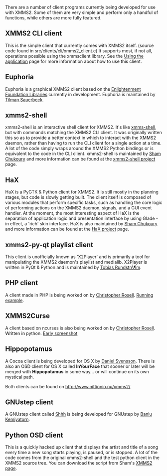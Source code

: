 There are a number of client programs currently being developed for use with XMMS2. Some of them are very simple and perform only a handful of functions, while others are more fully featured.


== XMMS2 CLI client ==

This is the simple client that currently comes with XMMS2 itself. (source code found in src/clients/cli/xmms2_client.c) It supports most, if not all, operations possible using the xmmsclient library. See the [[Using the application]] page for more information about how to use this client.

== Euphoria ==

Euphoria is a graphical XMMS2 client based on the [http://enlightenment.org Enlightenment Foundation Libraries] currently in development. Euphoria is maintained by [[Tilman Sauerbeck]].

== xmms2-shell ==

xmms2-shell is an interactive shell client for XMMS2. It's like [http://freshmeat.net/projects/xmms-shell/ xmms-shell], but with commands matching the XMMS2 CLI client. It was originally written this so as to provide a better context in which to interact with the XMMS2 daemon, rather than having to run the CLI client for a single action at a time. A lot of the code simply wraps around the XMMS2 Python bindings or is equivalent to the code in the CLI client. xmms2-shell is maintained by [[Sham Chukoury]] and more information can be found at the [http://eleusis.f2o.org/projects/xmms2/shell/ xmms2-shell project] page.

== HaX ==

HaX is a PyGTK & Python client for XMMS2. It is still mostly in the planning stages, but code is slowly getting built. The client itself is composed of various modules that perform specific tasks, such as handling the core logic of performing actions on the XMMS2 daemon, signals, and a GUI event handler. At the moment, the most interesting aspect of HaX is the separation of application logic and presentation interface by using Glade - in effect, a 'rich' skin interface. HaX is also maintained by [[Sham Chukoury]] and more information can be found at the [http://eleusis.f2o.org/projects/xmms2/hax/ HaX project] page.

== xmms2-py-qt playlist client ==

This client is unofficially known as 'X2Player' and is primarily a tool for manipulating the XMMS2 daemon's playlist and medialib. X2Player is written in PyQt & Python and is maintained by [[Tobias RundstrÃ¶m]].

== PHP client ==

A client made in PHP is being worked on by [[Christopher Rosell]]. [http://cochrane.chrippa.org/xmms2/ Running example].

== XMMS2Curse ==

A client based on ncurses is also being worked on by [[Christopher Rosell]]. Written in python.
[http://evangelion.se/xmms2/xmms2curse-20041217.png Early screenshot]

== Hippopotamus ==

A Cocoa client is being developed for OS X by [[Daniel Svensson]]. There is also an OSD client for OS X called '''InYourFace''' that sooner or later will be merged with '''Hippopotamus''' in some way... or will continue on its own mystical path.

Both clients can be found on http://www.nittionio.nu/xmms2/

== GNUstep client ==

A GNUstep client called [http://home.gna.org/garma/shhh/ Shhh] is being developed for GNUstep by [[Banlu Kemiyatorn]].


== Python OSD client ==

This is a quickly hacked up client that displays the artist and title of a song every time a new song starts playing, is paused, or is stopped. A lot of the code comes from the original xmms2-shell and the test python client in the XMMS2 source tree. You can download the script from Sham's [http://eleusis.f2o.org/projects/xmms2/ XMMS2 page].